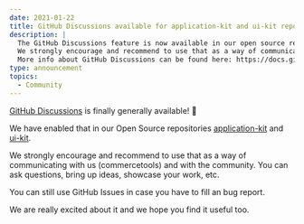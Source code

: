 ```yaml
---
date: 2021-01-22
title: GitHub Discussions available for application-kit and ui-kit repositories.
description: |
  The GitHub Discussions feature is now available in our open source repositories application-kit and ui-kit.\
  We strongly encourage and recommend to use that as a way of communicating with us (commercetools) and with the community. You can ask questions, bring up ideas, showcase your work, etc.
  More info about GitHub Discussions can be found here: https://docs.github.com/en/discussions
type: announcement
topics:
  - Community
---
```


[GitHub Discussions](https://docs.github.com/en/discussions) is finally generally available! 🎉

We have enabled that in our Open Source repositories [application-kit](https://github.com/commercetools/merchant-center-application-kit/discussions/1985) and [ui-kit](https://github.com/commercetools/ui-kit/discussions/1741).

We strongly encourage and recommend to use that as a way of communicating with us (commercetools) and with the community. You can ask questions, bring up ideas, showcase your work, etc.

You can still use GitHub Issues in case you have to fill an bug report.

We are really excited about it and we hope you find it useful too.
